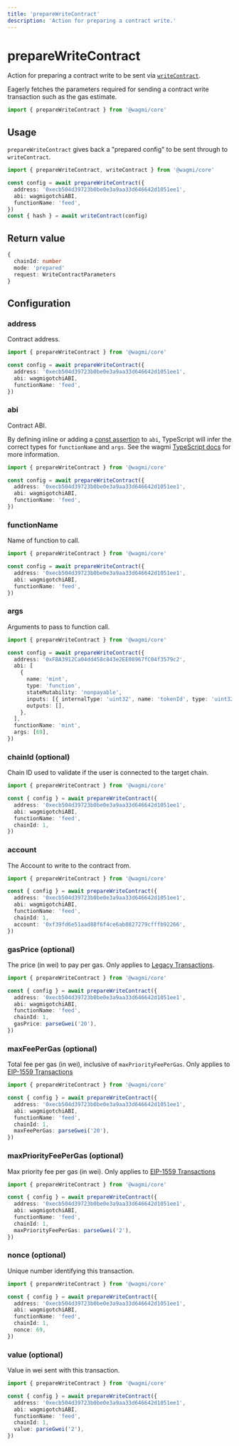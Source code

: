 ```yaml
---
title: 'prepareWriteContract'
description: 'Action for preparing a contract write.'
---
```



# prepareWriteContract

Action for preparing a contract write to be sent via [`writeContract`](/core/actions/writeContract).

Eagerly fetches the parameters required for sending a contract write transaction such as the gas estimate.

```ts
import { prepareWriteContract } from '@wagmi/core'
```

## Usage

`prepareWriteContract` gives back a "prepared config" to be sent through to `writeContract`.

```ts {4-6}
import { prepareWriteContract, writeContract } from '@wagmi/core'

const config = await prepareWriteContract({
  address: '0xecb504d39723b0be0e3a9aa33d646642d1051ee1',
  abi: wagmigotchiABI,
  functionName: 'feed',
})
const { hash } = await writeContract(config)
```

## Return value

```ts
{
  chainId: number
  mode: 'prepared'
  request: WriteContractParameters
}
```

## Configuration

### address

Contract address.

```ts {4}
import { prepareWriteContract } from '@wagmi/core'

const config = await prepareWriteContract({
  address: '0xecb504d39723b0be0e3a9aa33d646642d1051ee1',
  abi: wagmigotchiABI,
  functionName: 'feed',
})
```

### abi

Contract ABI.

By defining inline or adding a [const assertion](https://www.typescriptlang.org/docs/handbook/release-notes/typescript-3-4.html#const-assertions) to `abi`, TypeScript will infer the correct types for `functionName` and `args`. See the wagmi [TypeScript docs](/core/typescript) for more information.

```ts {5}
import { prepareWriteContract } from '@wagmi/core'

const config = await prepareWriteContract({
  address: '0xecb504d39723b0be0e3a9aa33d646642d1051ee1',
  abi: wagmigotchiABI,
  functionName: 'feed',
})
```

### functionName

Name of function to call.

```ts {6}
import { prepareWriteContract } from '@wagmi/core'

const config = await prepareWriteContract({
  address: '0xecb504d39723b0be0e3a9aa33d646642d1051ee1',
  abi: wagmigotchiABI,
  functionName: 'feed',
})
```

### args

Arguments to pass to function call.

```ts {15}
import { prepareWriteContract } from '@wagmi/core'

const config = await prepareWriteContract({
  address: '0xFBA3912Ca04dd458c843e2EE08967fC04f3579c2',
  abi: [
    {
      name: 'mint',
      type: 'function',
      stateMutability: 'nonpayable',
      inputs: [{ internalType: 'uint32', name: 'tokenId', type: 'uint32' }],
      outputs: [],
    },
  ],
  functionName: 'mint',
  args: [69],
})
```

### chainId (optional)

Chain ID used to validate if the user is connected to the target chain.

```ts {7}
import { prepareWriteContract } from '@wagmi/core'

const { config } = await prepareWriteContract({
  address: '0xecb504d39723b0be0e3a9aa33d646642d1051ee1',
  abi: wagmigotchiABI,
  functionName: 'feed',
  chainId: 1,
})
```

### account

The Account to write to the contract from.

```ts {8}
import { prepareWriteContract } from '@wagmi/core'

const { config } = await prepareWriteContract({
  address: '0xecb504d39723b0be0e3a9aa33d646642d1051ee1',
  abi: wagmigotchiABI,
  functionName: 'feed',
  chainId: 1,
  account: '0xf39fd6e51aad88f6f4ce6ab8827279cfffb92266',
})
```

### gasPrice (optional)

The price (in wei) to pay per gas. Only applies to [Legacy Transactions](https://viem.sh/docs/glossary/terms#legacy-transaction).

```ts {8}
import { prepareWriteContract } from '@wagmi/core'

const { config } = await prepareWriteContract({
  address: '0xecb504d39723b0be0e3a9aa33d646642d1051ee1',
  abi: wagmigotchiABI,
  functionName: 'feed',
  chainId: 1,
  gasPrice: parseGwei('20'),
})
```

### maxFeePerGas (optional)

Total fee per gas (in wei), inclusive of `maxPriorityFeePerGas`. Only applies to [EIP-1559 Transactions](https://viem.sh/docs/glossary/terms#eip-1559-transaction)

```ts {8}
import { prepareWriteContract } from '@wagmi/core'

const { config } = await prepareWriteContract({
  address: '0xecb504d39723b0be0e3a9aa33d646642d1051ee1',
  abi: wagmigotchiABI,
  functionName: 'feed',
  chainId: 1,
  maxFeePerGas: parseGwei('20'),
})
```

### maxPriorityFeePerGas (optional)

Max priority fee per gas (in wei). Only applies to [EIP-1559 Transactions](https://viem.sh/docs/glossary/terms#eip-1559-transaction)

```ts {8}
import { prepareWriteContract } from '@wagmi/core'

const { config } = await prepareWriteContract({
  address: '0xecb504d39723b0be0e3a9aa33d646642d1051ee1',
  abi: wagmigotchiABI,
  functionName: 'feed',
  chainId: 1,
  maxPriorityFeePerGas: parseGwei('2'),
})
```

### nonce (optional)

Unique number identifying this transaction.

```ts
import { prepareWriteContract } from '@wagmi/core'

const { config } = await prepareWriteContract({
  address: '0xecb504d39723b0be0e3a9aa33d646642d1051ee1',
  abi: wagmigotchiABI,
  functionName: 'feed',
  chainId: 1,
  nonce: 69,
})
```

### value (optional)

Value in wei sent with this transaction.

```ts
import { prepareWriteContract } from '@wagmi/core'

const { config } = await prepareWriteContract({
  address: '0xecb504d39723b0be0e3a9aa33d646642d1051ee1',
  abi: wagmigotchiABI,
  functionName: 'feed',
  chainId: 1,
  value: parseGwei('2'),
})
```
